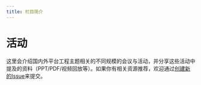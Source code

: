 ```yaml
---
title: 栏目简介
---
```


# 活动

这里会介绍国内外平台工程主题相关的不同规模的会议与活动，并分享这些活动中提及的资料（PPT/PDF/视频回放等）。如果你有相关资源推荐，欢迎通过[创建新的Issue](https://github.com/PECommunity/community/issues/new?title=会议/活动：)来提交。
